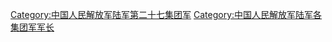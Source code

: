 [[Category:中国人民解放军陆军第二十七集团军|Category:中国人民解放军陆军第二十七集团军]]
[[Category:中国人民解放军陆军各集团军军长|Category:中国人民解放军陆军各集团军军长]]